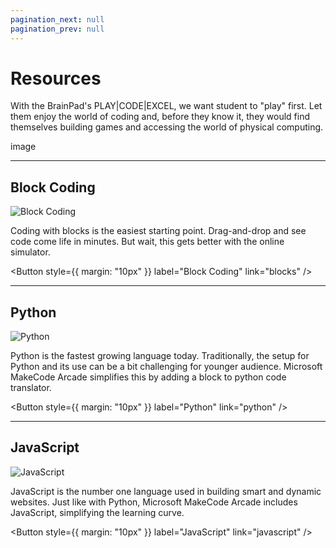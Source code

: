 ```yaml
---
pagination_next: null
pagination_prev: null
---
```



# Resources

With the BrainPad's PLAY|CODE|EXCEL, we want student to "play" first. Let them enjoy the world of coding and, before they know it, they would find themselves building games and accessing the world of physical computing.

image

---

## Block Coding

![Block Coding](pathname:///img/block-coding.jpg)


Coding with blocks is the easiest starting point. Drag-and-drop and see code come life in minutes. But wait, this gets better with the online simulator.


<Button
  style={{ margin: "10px" }}
  label="Block Coding"
  link="blocks"
/>

---

## Python

![Python](pathname:///img/arcade-python.png)

Python is the fastest growing language today. Traditionally, the setup for Python and its use can be a bit challenging for younger audience. Microsoft MakeCode Arcade simplifies this by adding a block to python code translator.

<Button
  style={{ margin: "10px" }}
  label="Python"
  link="python"
/>

---

## JavaScript

![JavaScript](pathname:///img/arcade-javascript.png)

JavaScript is the number one language used in building smart and dynamic websites. Just like with Python, Microsoft MakeCode Arcade includes JavaScript, simplifying the learning curve.

<Button
  style={{ margin: "10px" }}
  label="JavaScript"
  link="javascript"
/>